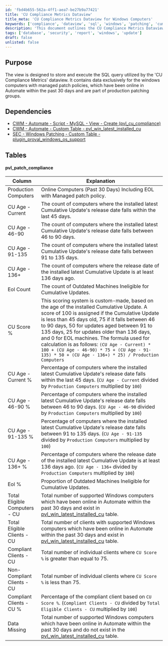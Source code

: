 ```yaml
---
id: 'fbd4b655-562a-4ff1-aea7-be27b9a77421'
title: 'CU Compliance Metrics Dataview'
title_meta: 'CU Compliance Metrics Dataview for Windows Computers'
keywords: ['compliance', 'dataview', 'sql', 'windows', 'patching', 'cumulative', 'update']
description: 'This document outlines the CU Compliance Metrics Dataview designed for Windows computers with managed patch policies. It details the SQL query utilized, dependencies, and the structure of the data stored, focusing on computers that have been online in Automate within the past 30 days and are part of production patching groups.'
tags: ['database', 'security', 'report', 'windows', 'update']
draft: false
unlisted: false
---
```

## Purpose

The view is designed to store and execute the SQL query utilized by the 'CU Compliance Metrics' dataview. It contains data exclusively for the windows computers with managed patch policies, which have been online in Automate within the past 30 days and are part of production patching groups.

## Dependencies

- [CWM - Automate - Script - MySQL - View - Create (pvl_cu_compliance)](https://proval.itglue.com/DOC-5078775-16192865)
- [CWM - Automate - Custom Table - pvl_win_latest_installed_cu](https://proval.itglue.com/DOC-5078775-12929648)
- [SEC - Windows Patching - Custom Table - plugin_proval_windows_os_support](https://proval.itglue.com/DOC-5078775-7780690)

## Tables

#### pvl_patch_compliance

| Column                       | Explanation                                                                                                                       |
|------------------------------|-----------------------------------------------------------------------------------------------------------------------------------|
| Production Computers         | Online Computers (Past 30 Days) Including EOL with Managed patch policy.                                                        |
| CU Age - Current             | The count of computers where the installed latest Cumulative Update's release date falls within the last 45 days.                |
| CU Age - 46-90              | The count of computers where the installed latest Cumulative Update's release date falls between 46 to 90 days.                  |
| CU Age - 91-135             | The count of computers where the installed latest Cumulative Update's release date falls between 91 to 135 days.                 |
| CU Age - 136+               | The count of computers where the release date of the installed latest Cumulative Update is at least 136 days ago.                |
| Eol Count                   | The count of Outdated Machines Ineligible for Cumulative Updates.                                                                |
| CU Score %                  | This scoring system is custom-made, based on the age of the installed Cumulative Update. A score of 100 is assigned if the Cumulative Update is less than 45 days old, 75 if it falls between 46 to 90 days, 50 for updates aged between 91 to 135 days, 25 for updates older than 136 days, and 0 for EOL machines. The formula used for calculation is as follows:  `(CU Age - Current) * 100 + (CU Age - 46-90) * 75 + (CU Age - 91-135) * 50 + (CU Age - 136+) * 25) / Production Computers` |
| CU Age - Current %          | Percentage of computers where the installed latest Cumulative Update's release date falls within the last 45 days. (`CU Age - Current` divided by `Production Computers` multiplied by `100`) |
| CU Age - 46-90 %            | Percentage of computers where the installed latest Cumulative Update's release date falls between 46 to 90 days. (`CU Age - 46-90` divided by `Production Computers` multiplied by `100`) |
| CU Age - 91-135 %           | Percentage of computers where the installed latest Cumulative Update's release date falls between 91 to 135 days. (`CU Age - 91-135` divided by `Production Computers` multiplied by `100`) |
| CU Age - 136+ %             | Percentage of computers where the release date of the installed latest Cumulative Update is at least 136 days ago. (`CU Age - 136+` divided by `Production Computers` multiplied by `100`) |
| Eol %                       | Proportion of Outdated Machines Ineligible for Cumulative Updates.                                                               |
| Total Eligible Computers - CU | Total number of supported Windows computers which have been online in Automate within the past 30 days and exist in [pvl_win_latest_installed_cu](https://proval.itglue.com/DOC-5078775-12929648) table. |
| Total Eligible Clients - CU   | Total number of clients with supported Windows computers which have been online in Automate within the past 30 days and exist in [pvl_win_latest_installed_cu](https://proval.itglue.com/DOC-5078775-12929648) table. |
| Compliant Clients - CU       | Total number of individual clients where `CU Score %` is greater than equal to 75.                                              |
| Non-Compliant Clients - CU    | Total number of individual clients where `CU Score %` is less than 75.                                                          |
| Compliant Clients - CU %     | Percentage of the compliant client based on `CU Score %`. (`Compliant Clients - CU` divided by `Total Eligible Clients - CU` multiplied by `100`) |
| Data Missing                 | Total number of supported Windows computers which have been online in Automate within the past 30 days and do not exist in the [pvl_win_latest_installed_cu](https://proval.itglue.com/DOC-5078775-12929648) table. |











